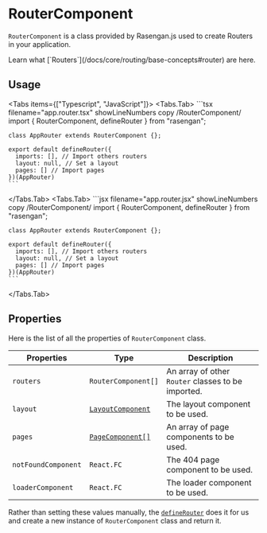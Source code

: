 
# RouterComponent

`RouterComponent` is a class provided by Rasengan.js used to create Routers in your application.

<AlertBox type="tip">
Learn what [`Routers`](/docs/core/routing/base-concepts#router) are here.
</AlertBox>

## Usage

<Tabs items={["Typescript", "JavaScript"]}>
  <Tabs.Tab>
    ```tsx filename="app.router.tsx" showLineNumbers copy /RouterComponent/
    import { RouterComponent, defineRouter } from "rasengan";

    class AppRouter extends RouterComponent {};

    export default defineRouter({
      imports: [], // Import others routers 
      layout: null, // Set a layout 
      pages: [] // Import pages
    })(AppRouter)
    ```
  </Tabs.Tab>
  <Tabs.Tab>
    ```jsx filename="app.router.jsx" showLineNumbers copy /RouterComponent/
    import { RouterComponent, defineRouter } from "rasengan";

    class AppRouter extends RouterComponent {};

    export default defineRouter({
      imports: [], // Import others routers 
      layout: null, // Set a layout 
      pages: [] // Import pages
    })(AppRouter)
    ```
  </Tabs.Tab>
</Tabs>

## Properties

Here is the list of all the properties of `RouterComponent` class.

| Properties          | Type                                                         | Description                                        |
| ------------------- | ------------------------------------------------------------ | -------------------------------------------------- |
| `routers`           | `RouterComponent[]`                                          | An array of other `Router` classes to be imported. |
| `layout`            | [`LayoutComponent`](/docs/api/components/layout-component)   | The layout component to be used.                   |
| `pages`             | [`PageComponent[]`](/docs/api/components/page-component)     | An array of page components to be used.            |
| `notFoundComponent` | `React.FC`                                                   | The 404 page component to be used.                 |
| `loaderComponent`   | `React.FC`                                                   | The loader component to be used.                   |

Rather than setting these values manually, the [`defineRouter`](/docs/api/functions/define-router) does it for us and create a new instance of `RouterComponent` class and return it.